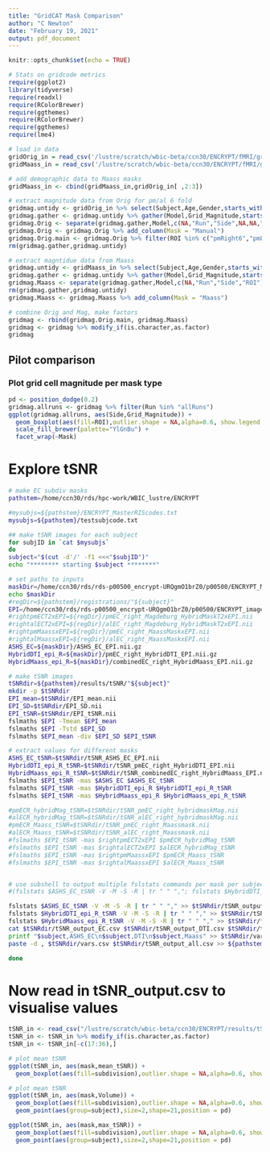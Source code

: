 ```yaml
---
title: "GridCAT Mask Comparison"
author: "C Newton"
date: "February 19, 2021"
output: pdf_document
---
```


```r
knitr::opts_chunk$set(echo = TRUE)

# Stats on gridcode metrics 
require(ggplot2)
library(tidyverse)
require(readxl)
require(RColorBrewer)
require(ggthemes)
require(RColorBrewer)
require(ggthemes)
require(lme4)

# load in data
gridOrig_in = read_csv('/lustre/scratch/wbic-beta/ccn30/ENCRYPT/fMRI/gridcellpilot/results/$csv_result_files/gridCAT_final_X_results_meanOri.csv');
gridMaass_in = read_csv('/lustre/scratch/wbic-beta/ccn30/ENCRYPT/fMRI/gridcellpilot/results/$csv_result_files/gridCAT_Maass_X_results.csv');

# add demographic data to Maass masks
gridMaass_in <- cbind(gridMaass_in,gridOrig_in[ ,2:3])

# extract magnitude data from Orig for pm/al 6 fold
gridmag.untidy <- gridOrig_in %>% select(Subject,Age,Gender,starts_with("GCmagnitude")) 
gridmag.gather <- gridmag.untidy %>% gather(Model,Grid_Magnitude,starts_with("GCmag"))
gridmag.Orig <- separate(gridmag.gather,Model,c(NA,"Run","Side",NA,NA,"ROI"),"_")
gridmag.Orig <- gridmag.Orig %>% add_column(Mask = "Manual")
gridmag.Orig.main <- gridmag.Orig %>% filter(ROI %in% c("pmRight6","pmLeft6","alRight6","alLeft6"))
rm(gridmag.gather,gridmag.untidy)

# extract magntidue data from Maass
gridmag.untidy <- gridMaass_in %>% select(Subject,Age,Gender,starts_with("GCmagnitude")) 
gridmag.gather <- gridmag.untidy %>% gather(Model,Grid_Magnitude,starts_with("GCmag"))
gridmag.Maass <- separate(gridmag.gather,Model,c(NA,"Run","Side","ROI"),"_")
rm(gridmag.gather,gridmag.untidy)
gridmag.Maass <- gridmag.Maass %>% add_column(Mask = "Maass")

# combine Orig and Mag, make factors
gridmag <- rbind(gridmag.Orig.main, gridmag.Maass)
gridmag <- gridmag %>% modify_if(is.character,as.factor)
gridmag
```
## Pilot comparison
### Plot grid cell magnitude per mask type
```r
pd <- position_dodge(0.2)
gridmag.allruns <- gridmag %>% filter(Run %in% "allRuns")
ggplot(gridmag.allruns, aes(Side,Grid_Magnitude)) +
  geom_boxplot(aes(fill=ROI),outlier.shape = NA,alpha=0.6, show.legend = TRUE) +
  scale_fill_brewer(palette="YlGnBu") +
  facet_wrap(~Mask)

```

# Explore tSNR
```bash
# make EC subdiv masks
pathstem=/home/ccn30/rds/hpc-work/WBIC_lustre/ENCRYPT

#mysubjs=${pathstem}/ENCRYPT_MasterRIScodes.txt
mysubjs=${pathstem}/testsubjcode.txt

## make tSNR images for each subject
for subjID in `cat $mysubjs`
do
subject="$(cut -d'/' -f1 <<<"$subjID")"
echo "******** starting $subject ********"

# set paths to inputs
maskDir=/home/ccn30/rds/rds-p00500_encrypt-URQgmO1brZ0/p00500/ENCRYPT_MTLmasks/"${subject}"
echo $maskDir
#regDir=${pathstem}/registrations/"${subject}"
EPI=/home/ccn30/rds/rds-p00500_encrypt-URQgmO1brZ0/p00500/ENCRYPT_images/"${subject}"/fMRI/rtopup_run1.nii
#rightpmECT2xEPI=${regDir}/pmEC_right_Magdeburg_HybridMaskT2xEPI.nii
#rightalECT2xEPI=${regDir}/alEC_right_Magdeburg_HybridMaskT2xEPI.nii
#rightpmMaassxEPI=${regDir}/pmEC_right_MaassMaskxEPI.nii
#rightalMaassxEPI=${regDir}/alEC_right_MaassMaskxEPI.nii
ASHS_EC=${maskDir}/ASHS_EC_EPI.nii.gz
HybridDTI_epi_R=${maskDir}/pmEC_right_HybridDTI_EPI.nii.gz
HybridMaass_epi_R=${maskDir}/combinedEC_right_HybridMaass_EPI.nii.gz

# make tSNR images
tSNRdir=${pathstem}/results/tSNR/"${subject}"
mkdir -p $tSNRdir
EPI_mean=$tSNRdir/EPI_mean.nii
EPI_SD=$tSNRdir/EPI_SD.nii
EPI_tSNR=$tSNRdir/EPI_tSNR.nii
fslmaths $EPI -Tmean $EPI_mean 
fslmaths $EPI -Tstd $EPI_SD
fslmaths $EPI_mean -div $EPI_SD $EPI_tSNR

# extract values for different masks
ASHS_EC_tSNR=$tSNRdir/tSNR_ASHS_EC_EPI.nii
HybridDTI_epi_R_tSNR=$tSNRdir/tSNR_pmEC_right_HybridDTI_EPI.nii
HybridMaass_epi_R_tSNR=$tSNRdir/tSNR_combinedEC_right_HybridMaass_EPI.nii
fslmaths $EPI_tSNR -mas $ASHS_EC $ASHS_EC_tSNR
fslmaths $EPI_tSNR -mas $HybridDTI_epi_R $HybridDTI_epi_R_tSNR
fslmaths $EPI_tSNR -mas $HybridMaass_epi_R $HybridMaass_epi_R_tSNR

#pmECR_hybridMag_tSNR=$tSNRdir/tSNR_pmEC_right_hybridmaskMag.nii
#alECR_hybridMag_tSNR=$tSNRdir/tSNR_alEC_right_hybridmaskMag.nii
#pmECR_Maass_tSNR=$tSNRdir/tSNR_pmEC_right_Maassmask.nii
#alECR_Maass_tSNR=$tSNRdir/tSNR_alEC_right_Maassmask.nii
#fslmaths $EPI_tSNR -mas $rightpmECT2xEPI $pmECR_hybridMag_tSNR
#fslmaths $EPI_tSNR -mas $rightalECT2xEPI $alECR_hybridMag_tSNR
#fslmaths $EPI_tSNR -mas $rightpmMaassxEPI $pmECR_Maass_tSNR
#fslmaths $EPI_tSNR -mas $rightalMaassxEPI $alECR_Maass_tSNR


# use subshell to output multiple fslstats commands per mask per subject into single output file, converting spaces to commas to output as csv, use >> to append not overwrite
#(fslstats $ASHS_EC_tSNR -V -M -S -R | tr " " ","; fslstats $HybridDTI_epi_R_tSNR -V -M -S -R | tr " " ",";fslstats $HybridMaass_epi_R_tSNR -V -M -S -R | tr " " ",") >> ${pathstem}/results/tSNR/tSNR_output.csv

fslstats $ASHS_EC_tSNR -V -M -S -R | tr " " "," >> $tSNRdir/tSNR_output_EC.csv
fslstats $HybridDTI_epi_R_tSNR -V -M -S -R | tr " " "," >> $tSNRdir/tSNR_output_DTI.csv
fslstats $HybridMaass_epi_R_tSNR -V -M -S -R | tr " " "," >> $tSNRdir/tSNR_output_Maass.csv
cat $tSNRdir/tSNR_output_EC.csv $tSNRdir/tSNR_output_DTI.csv $tSNRdir/tSNR_output_Maass.csv >>  $tSNRdir/tSNR_output_all.csv
printf "$subject,ASHS_EC\n$subject,DTI\n$subject,Maass" >> $tSNRdir/vars.csv
paste -d , $tSNRdir/vars.csv $tSNRdir/tSNR_output_all.csv >> ${pathstem}/results/tSNR/tSNR_output.csv

done 
```



# Now read in tSNR_output.csv to visualise values
```r
tSNR_in <- read_csv("/lustre/scratch/wbic-beta/ccn30/ENCRYPT/results/tSNR/tSNR_output.csv")
tSNR_in <- tSNR_in %>% modify_if(is.character,as.factor)
tSNR_in <- tSNR_in[-c(17:36),]

# plot mean tSNR
ggplot(tSNR_in, aes(mask,mean_tSNR)) +
  geom_boxplot(aes(fill=subdivision),outlier.shape = NA,alpha=0.6, show.legend = TRUE)
```

```r
# plot mean tSNR
ggplot(tSNR_in, aes(mask,Volume)) +
  geom_boxplot(aes(fill=subdivision),outlier.shape = NA,alpha=0.6, show.legend = TRUE) +
  geom_point(aes(group=subject),size=2,shape=21,position = pd)
```

```r
ggplot(tSNR_in, aes(mask,max_tSNR)) +
  geom_boxplot(aes(fill=subdivision),outlier.shape = NA,alpha=0.6, show.legend = TRUE) +
  geom_point(aes(group=subject),size=2,shape=21,position = pd)
```

